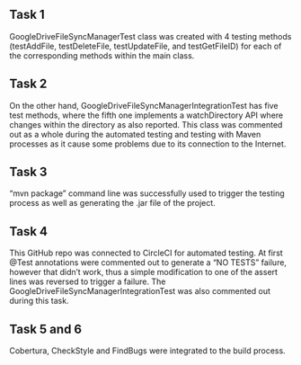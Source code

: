 Task 1
-----------------
GoogleDriveFileSyncManagerTest class was created with 4 testing methods (testAddFile, testDeleteFile, testUpdateFile, and testGetFileID)
 for each of the corresponding methods within the main class.


Task 2
-----------------
On the other hand, GoogleDriveFileSyncManagerIntegrationTest has five test methods, where the fifth one implements a watchDirectory API
where changes within the directory as also reported. This class was commented out as a whole during the automated testing and testing with 
Maven processes as it cause some problems due to its connection to the Internet.

Task 3
-----------------
"mvn package" command line was successfully used to trigger the testing process as well as generating the .jar file of the project.

Task 4
-----------------
This GitHub repo was connected to CircleCI for automated testing. At first @Test annotations were commented out to generate a 
"NO TESTS" failure, however that didn't work, thus a simple modification to one of the assert lines was reversed to trigger a
failure. The GoogleDriveFileSyncManagerIntegrationTest was also commented out during this task.

Task 5 and 6
-----------------
Cobertura, CheckStyle and FindBugs were integrated to the build process.